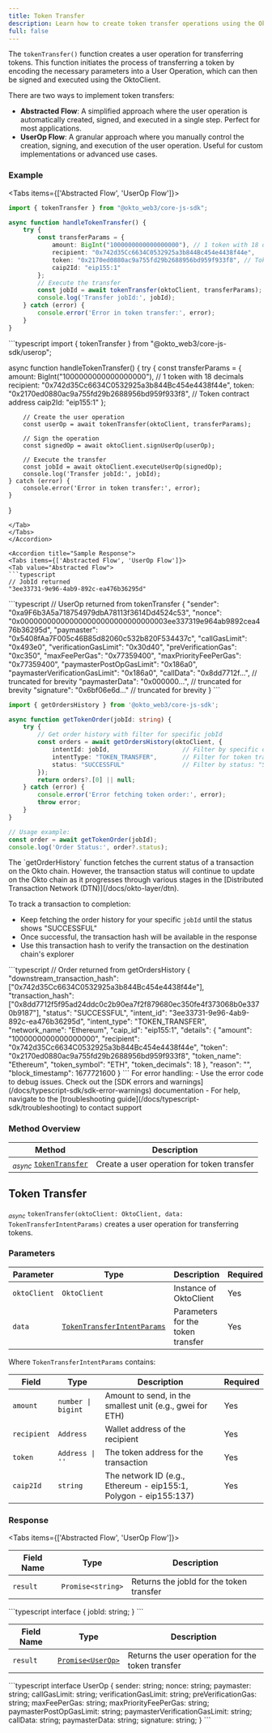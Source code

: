 ```yaml
---
title: Token Transfer
description: Learn how to create token transfer operations using the Okto TypeScript SDK.
full: false
---
```




The `tokenTransfer()` function creates a user operation for transferring tokens. This function initiates the process of transferring a token by encoding the necessary parameters into a User Operation, which can then be signed and executed using the OktoClient.

<ChainSupportStatus 
/>

<Callout>
There are two ways to implement token transfers:

- **Abstracted Flow**: A simplified approach where the user operation is automatically created, signed, and executed in a single step. Perfect for most applications.
- **UserOp Flow**: A granular approach where you manually control the creation, signing, and execution of the user operation. Useful for custom implementations or advanced use cases.
</Callout>

### Example

<Accordions defaultValue="Usage">
<Accordion title="Usage">

<Tabs items={['Abstracted Flow', 'UserOp Flow']}>
<Tab value="Abstracted Flow">
```typescript
import { tokenTransfer } from "@okto_web3/core-js-sdk";

async function handleTokenTransfer() {
    try {
        const transferParams = {
            amount: BigInt("1000000000000000000"), // 1 token with 18 decimals
            recipient: "0x742d35Cc6634C0532925a3b844Bc454e4438f44e",
            token: "0x2170ed0880ac9a755fd29b2688956bd959f933f8", // Token contract address
            caip2Id: "eip155:1"
        };
        // Execute the transfer
        const jobId = await tokenTransfer(oktoClient, transferParams);
        console.log('Transfer jobId:', jobId);
    } catch (error) {
        console.error('Error in token transfer:', error);
    }
}
```
</Tab>
<Tab value="UserOp Flow">
```typescript
import { tokenTransfer } from "@okto_web3/core-js-sdk/userop";

async function handleTokenTransfer() {
    try {
        const transferParams = {
            amount: BigInt("1000000000000000000"), // 1 token with 18 decimals
            recipient: "0x742d35Cc6634C0532925a3b844Bc454e4438f44e",
            token: "0x2170ed0880ac9a755fd29b2688956bd959f933f8", // Token contract address
            caip2Id: "eip155:1"
        };

        // Create the user operation
        const userOp = await tokenTransfer(oktoClient, transferParams);
        
        // Sign the operation
        const signedOp = await oktoClient.signUserOp(userOp);
        
        // Execute the transfer
        const jobId = await oktoClient.executeUserOp(signedOp);
        console.log('Transfer jobId:', jobId);
    } catch (error) {
        console.error('Error in token transfer:', error);
    }
}
```
</Tab>
</Tabs>
</Accordion>

<Accordion title="Sample Response">
<Tabs items={['Abstracted Flow', 'UserOp Flow']}>
<Tab value="Abstracted Flow">
```typescript
// JobId returned
"3ee33731-9e96-4ab9-892c-ea476b36295d"
```
</Tab>
<Tab value="UserOp Flow">
```typescript
// UserOp returned from tokenTransfer
{
    "sender": "0xa9F6b3A5a718754979dbA78113f3614Dd4524c53",
    "nonce": "0x000000000000000000000000000000003ee337319e964ab9892cea476b36295d",
    "paymaster": "0x5408fAa7F005c46B85d82060c532b820F534437c",
    "callGasLimit": "0x493e0",
    "verificationGasLimit": "0x30d40",
    "preVerificationGas": "0xc350",
    "maxFeePerGas": "0x77359400",
    "maxPriorityFeePerGas": "0x77359400",
    "paymasterPostOpGasLimit": "0x186a0",
    "paymasterVerificationGasLimit": "0x186a0",
    "callData": "0x8dd7712f...", // truncated for brevity
    "paymasterData": "0x000000...", // truncated for brevity
    "signature": "0x6bf06e6d..." // truncated for brevity
}
```
</Tab>
</Tabs>
</Accordion>

<Accordion title="Suggested Post Implementation">

```typescript
import { getOrdersHistory } from '@okto_web3/core-js-sdk';

async function getTokenOrder(jobId: string) {
    try {
        // Get order history with filter for specific jobId
        const orders = await getOrdersHistory(oktoClient, {
            intentId: jobId,                    // Filter by specific order/transaction
            intentType: "TOKEN_TRANSFER",       // Filter for token transfer orders
            status: "SUCCESSFUL"                // Filter by status: "SUCCESSFUL" | "FAILED" | "PENDING" | "REJECTED"
        });
        return orders?.[0] || null;
    } catch (error) {
        console.error('Error fetching token order:', error);
        throw error;
    }
}

// Usage example:
const order = await getTokenOrder(jobId);
console.log('Order Status:', order?.status);
```
<Callout title="Important: Transaction Lifecycle">
The `getOrderHistory` function fetches the current status of a transaction on the Okto chain. However, the transaction status will continue to update on the Okto chain as it progresses through various stages in the [Distributed Transaction Network (DTN)](/docs/okto-layer/dtn).

To track a transaction to completion:
- Keep fetching the order history for your specific `jobId` until the status shows "SUCCESSFUL"
- Once successful, the transaction hash will be available in the response
- Use this transaction hash to verify the transaction on the destination chain's explorer
</Callout>
</Accordion>


<Accordion title="Corresponding jobId Response">
```typescript
// Order returned from getOrdersHistory
{
    "downstream_transaction_hash": ["0x742d35Cc6634C0532925a3b844Bc454e4438f44e"],
    "transaction_hash": ["0x8dd7712f5f95ad24ddc0c2b90ea7f2f879680ec350fe4f373068b0e3370b9187"],
    "status": "SUCCESSFUL",
    "intent_id": "3ee33731-9e96-4ab9-892c-ea476b36295d",
    "intent_type": "TOKEN_TRANSFER",
    "network_name": "Ethereum",
    "caip_id": "eip155:1",
    "details": {
        "amount": "1000000000000000000",
        "recipient": "0x742d35Cc6634C0532925a3b844Bc454e4438f44e",
        "token": "0x2170ed0880ac9a755fd29b2688956bd959f933f8",
        "token_name": "Ethereum",
        "token_symbol": "ETH",
        "token_decimals": 18
    },
    "reason": "",
    "block_timestamp": 1677721600
}
```
</Accordion>

</Accordions>

<Callout title="Note" type="info">
For error handling:
- Use the error code to debug issues. Check out the [SDK errors and warnings](/docs/typescript-sdk/sdk-error-warnings) documentation
- For help, navigate to the [troubleshooting guide](/docs/typescript-sdk/troubleshooting) to contact support
</Callout>

### Method Overview

| Method | Description |
|---------|-------------|
| <sub><i>async</i></sub> [`tokenTransfer`](#token-transfer) | Create a user operation for token transfer |

<div className="method-box">

## Token Transfer

<sub><i>async</i></sub> `tokenTransfer(oktoClient: OktoClient, data: TokenTransferIntentParams)` creates a user operation for transferring tokens.

### Parameters

| Parameter | Type | Description | Required |
|-----------|------|-------------|----------|
| `oktoClient` | `OktoClient` | Instance of OktoClient | Yes |
| `data` | [`TokenTransferIntentParams`](/docs/typescript-sdk/technical-reference#models) | Parameters for the token transfer | Yes |

Where `TokenTransferIntentParams` contains:

| Field | Type | Description | Required |
|-------|------|-------------|----------|
| `amount` | `number \| bigint` | Amount to send, in the smallest unit (e.g., gwei for ETH) | Yes |
| `recipient` | `Address` | Wallet address of the recipient | Yes |
| `token` | `Address \| ''` | The token address for the transaction | Yes |
| `caip2Id` | `string` | The network ID (e.g., Ethereum - eip155:1, Polygon - eip155:137) | Yes |   

### Response

<Tabs items={['Abstracted Flow', 'UserOp Flow']}>
<Tab value="Abstracted Flow">
<Callout title="Success Response">

| Field Name | Type | Description |
|------------|------|-------------|
| `result` | `Promise<string>` | Returns the jobId for the token transfer |

<Accordions>
    <Accordion title="Response Type">
        ```typescript
        interface {
            jobId: string;  
        }
        ```
    </Accordion>
</Accordions>
</Callout>
</Tab>
<Tab value="UserOp Flow">
<Callout title="Success Response">

| Field Name | Type | Description |
|------------|------|-------------|
| `result` | [`Promise<UserOp>`](/docs/typescript-sdk/technical-reference#models) | Returns the user operation for the token transfer |

<Accordions>
    <Accordion title="Response Type">
        ```typescript
        interface UserOp {
            sender: string;
            nonce: string;
            paymaster: string;
            callGasLimit: string;
            verificationGasLimit: string;
            preVerificationGas: string;
            maxFeePerGas: string;
            maxPriorityFeePerGas: string;
            paymasterPostOpGasLimit: string;
            paymasterVerificationGasLimit: string;
            callData: string;
            paymasterData: string;
            signature: string;
        }
        ```
    </Accordion>
</Accordions>
</Callout>

</Tab>
</Tabs>

</div>
